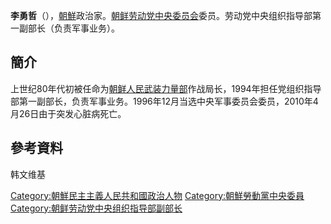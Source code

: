{{Infobox Korean name|
hangul=리용철|
hanja=李勇哲|
rr=李勇哲|
}}
'''李勇哲'''（{{bd|1928年|3月24日|2010年|4月26日|catIdx=Li Yongcheol}}），[[朝鮮民主主義人民共和國|朝鮮]]政治家。[[朝鲜劳动党中央委员会|朝鲜劳动党中央委员会]]委员。劳动党中央组织指导部第一副部长（负责军事业务）。 

==簡介==
上世纪80年代初被任命为[[朝鲜人民武装力量部|朝鲜人民武装力量部]]作战局长，1994年担任党组织指导部第一副部长，负责军事业务。1996年12月当选中央军事委员会委员，2010年4月26日由于突发心脏病死亡。 

==參考資料==
韩文维基

{{朝鮮人物小作品}}

{{DEFAULTSORT:Li Yongcheol}}
[[Category:朝鮮民主主義人民共和國政治人物|Category:朝鮮民主主義人民共和國政治人物]]
[[Category:朝鮮勞動黨中央委員|Category:朝鮮勞動黨中央委員]]
[[Category:朝鲜劳动党中央组织指导部副部长|Category:朝鲜劳动党中央组织指导部副部长]]